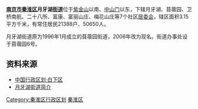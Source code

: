 '''[[南京市|南京市]][[秦淮区|秦淮区]]月牙湖[[街道办事处|街道]]'''位于[[紫金山|紫金山]]以南、[[中山门_(南京)|中山门]]以东，下辖月牙湖、苜蓿园、卫桥南航、二十八所、富康、富丽山庄、梅花山庄等7个社区[[居委会|居委会]]，辖区面积3.15平方千米，有常住居民21388户、50650人。

月牙湖街道原为1996年1月成立的苜蓿园街道，2006年改为现名。街道办事处设于苜蓿园6号。

==资料来源==
*[https://web.archive.org/web/20061127160730/http://www.xzqh.org/quhua/32js/0103bx.htm 中国行政区划·白下区]
*[https://web.archive.org/web/20100726210708/http://www.bxaj.gov.cn/www/najj/bxaj/jd8.htm 月牙湖街道简介]


{{Nanjing stub}}
{{南京市秦淮区行政区划}}

[[Category:秦淮区行政区划|Category:秦淮区行政区划]]
[[Category:南京市街道|秦淮区]]